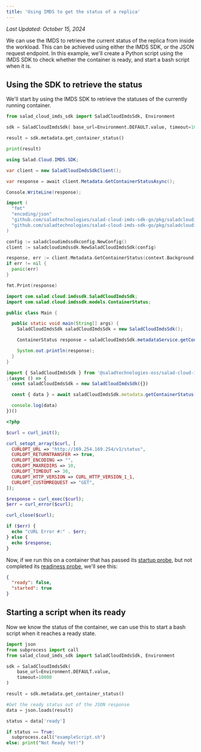 ```yaml
---
title: 'Using IMDS to get the status of a replica'
---
```


_Last Updated: October 15, 2024_

We can use the IMDS to retrieve the current status of the replica from inside the workload. This can be achieved using
either the IMDS SDK, or the JSON request endpoint. In this example, we'll create a Python script using the IMDS SDK to
check whether the container is ready, and start a bash script when it is.

## Using the SDK to retrieve the status

We'll start by using the IMDS SDK to retrieve the statuses of the currently running container.

<CodeGroup>

```python
from salad_cloud_imds_sdk import SaladCloudImdsSdk, Environment

sdk = SaladCloudImdsSdk( base_url=Environment.DEFAULT.value, timeout=10000 )

result = sdk.metadata.get_container_status()

print(result)

```

```c#
using Salad.Cloud.IMDS.SDK;

var client = new SaladCloudImdsSdkClient();

var response = await client.Metadata.GetContainerStatusAsync();

Console.WriteLine(response);

```

```go
import (
  "fmt"
  "encoding/json"
  "github.com/saladtechnologies/salad-cloud-imds-sdk-go/pkg/saladcloudimdssdkconfig"
  "github.com/saladtechnologies/salad-cloud-imds-sdk-go/pkg/saladcloudimdssdk"
)

config := saladcloudimdssdkconfig.NewConfig()
client := saladcloudimdssdk.NewSaladCloudImdsSdk(config)

response, err := client.Metadata.GetContainerStatus(context.Background())
if err != nil {
  panic(err)
}

fmt.Print(response)
```

```java
import com.salad.cloud.imdssdk.SaladCloudImdsSdk;
import com.salad.cloud.imdssdk.models.ContainerStatus;

public class Main {

  public static void main(String[] args) {
    SaladCloudImdsSdk saladCloudImdsSdk = new SaladCloudImdsSdk();

    ContainerStatus response = saladCloudImdsSdk.metadataService.getContainerStatus();

    System.out.println(response);
  }
}
```

```typescript
import { SaladCloudImdsSdk } from '@saladtechnologies-oss/salad-cloud-imds-sdk'
;(async () => {
  const saladCloudImdsSdk = new SaladCloudImdsSdk({})

  const { data } = await saladCloudImdsSdk.metadata.getContainerStatus()

  console.log(data)
})()
```

```php
<?php

$curl = curl_init();

curl_setopt_array($curl, [
  CURLOPT_URL => "http://169.254.169.254/v1/status",
  CURLOPT_RETURNTRANSFER => true,
  CURLOPT_ENCODING => "",
  CURLOPT_MAXREDIRS => 10,
  CURLOPT_TIMEOUT => 30,
  CURLOPT_HTTP_VERSION => CURL_HTTP_VERSION_1_1,
  CURLOPT_CUSTOMREQUEST => "GET",
]);

$response = curl_exec($curl);
$err = curl_error($curl);

curl_close($curl);

if ($err) {
  echo "cURL Error #:" . $err;
} else {
  echo $response;
}
```

</CodeGroup>

Now, if we run this on a container that has passed its
[startup probe](/products/sce/container-groups/health-probes/startup-probes), but not completed its
[readiness probe](/products/sce/container-groups/health-probes/readiness-probes), we'll see this:

```json
{
  "ready": false,
  "started": true
}
```

## Starting a script when its ready

Now we know the status of the container, we can use this to start a bash script when it reaches a ready state.

```python
import json
from subprocess import call
from salad_cloud_imds_sdk import SaladCloudImdsSdk, Environment

sdk = SaladCloudImdsSdk(
    base_url=Environment.DEFAULT.value,
    timeout=10000
)

result = sdk.metadata.get_container_status()

#Get the ready status out of the JSON response
data = json.loads(result)

status = data['ready']

if status == True:
  subprocess.call("exampleScript.sh")
else: print("Not Ready Yet!")
```
